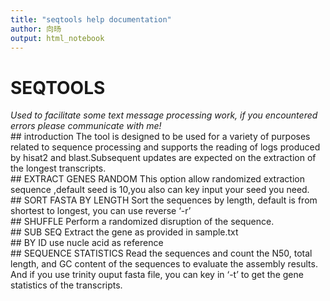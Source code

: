 ```yaml
---
title: "seqtools help documentation"
author: 向旸
output: html_notebook
---
```

# **SEQTOOLS**
 *Used to facilitate some text message processing work, if you encountered errors please communicate with me!*\
## introduction
The tool is designed to be used for a variety of purposes related to sequence processing and supports the reading of logs produced by hisat2 and blast.Subsequent updates are expected on the extraction of the longest transcripts.\
## EXTRACT GENES RANDOM
This option allow randomized extraction sequence ,default seed is 10,you also can key input your seed you need. \
## SORT FASTA BY LENGTH
Sort the sequences by length, default is from shortest to longest, you can use reverse '-r'\
## SHUFFLE
Perform a randomized disruption of the sequence.\
## SUB SEQ
Extract the gene as provided in sample.txt\
## BY ID
use nucle acid as reference\
## SEQUENCE STATISTICS
Read the sequences and count the N50, total length, and GC content of the sequences to evaluate the assembly results.\
And if you use trinity ouput fasta file, you can key in '-t' to get the gene statistics of the transcripts.\
